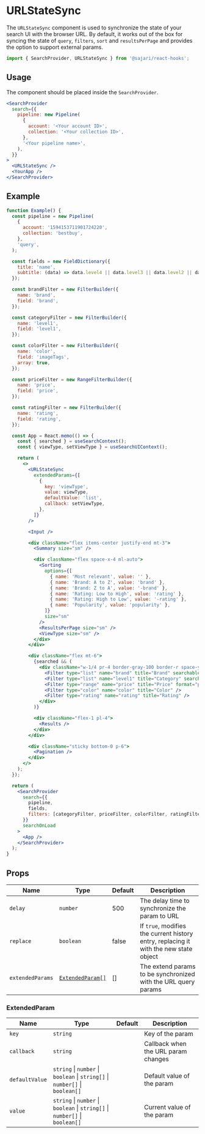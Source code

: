 
<SEO
  title="URLStateSync"
  scope={scopes.hooks}
  description="The `URLStateSync`  component is used to synchronize the state of your search UI with the browser URL. By default, it works out of the box for syncing the state of `query`, `filters`, `sort` and `resultsPerPage` and provides the option to support external params."
/>

# URLStateSync

The `URLStateSync` component is used to synchronize the state of your search UI with the browser URL. By default, it works out of the box for syncing the state of `query`, `filters`, `sort` and `resultsPerPage` and provides the option to support external params.

```js
import { SearchProvider, URLStateSync } from '@sajari/react-hooks';
```

## Usage

The component should be placed inside the `SearchProvider`.

```jsx live=false
<SearchProvider
  search={{
    pipeline: new Pipeline(
      {
        account: '<Your account ID>',
        collection: '<Your collection ID>',
      },
      '<Your pipeline name>',
    ),
  }}
>
  <URLStateSync />
  <YourApp />
</SearchProvider>
```

## Example

```jsx
function Example() {
  const pipeline = new Pipeline(
    {
      account: '1594153711901724220',
      collection: 'bestbuy',
    },
    'query',
  );

  const fields = new FieldDictionary({
    title: 'name',
    subtitle: (data) => data.level4 || data.level3 || data.level2 || data.level1 || data.brand,
  });

  const brandFilter = new FilterBuilder({
    name: 'brand',
    field: 'brand',
  });

  const categoryFilter = new FilterBuilder({
    name: 'level1',
    field: 'level1',
  });

  const colorFilter = new FilterBuilder({
    name: 'color',
    field: 'imageTags',
    array: true,
  });

  const priceFilter = new RangeFilterBuilder({
    name: 'price',
    field: 'price',
  });

  const ratingFilter = new FilterBuilder({
    name: 'rating',
    field: 'rating',
  });

  const App = React.memo(() => {
    const { searched } = useSearchContext();
    const { viewType, setViewType } = useSearchUIContext();

    return (
      <>
        <URLStateSync
          extendedParams={[
            {
              key: 'viewType',
              value: viewType,
              defaultValue: 'list',
              callback: setViewType,
            },
          ]}
        />

        <Input />

        <div className="flex items-center justify-end mt-3">
          <Summary size="sm" />

          <div className="flex space-x-4 ml-auto">
            <Sorting
              options={[
                { name: 'Most relevant', value: '' },
                { name: 'Brand: A to Z', value: 'brand' },
                { name: 'Brand: Z to A', value: '-brand' },
                { name: 'Rating: Low to High', value: 'rating' },
                { name: 'Rating: High to Low', value: '-rating' },
                { name: 'Popularity', value: 'popularity' },
              ]}
              size="sm"
            />
            <ResultsPerPage size="sm" />
            <ViewType size="sm" />
          </div>
        </div>

        <div className="flex mt-6">
          {searched && (
            <div className="w-1/4 pr-4 border-gray-100 border-r space-y-6">
              <Filter type="list" name="brand" title="Brand" searchable />
              <Filter type="list" name="level1" title="Category" searchable />
              <Filter type="range" name="price" title="Price" format="price" />
              <Filter type="color" name="color" title="Color" />
              <Filter type="rating" name="rating" title="Rating" />
            </div>
          )}

          <div className="flex-1 pl-4">
            <Results />
          </div>
        </div>

        <div className="sticky bottom-0 p-6">
          <Pagination />
        </div>
      </>
    );
  });

  return (
    <SearchProvider
      search={{
        pipeline,
        fields,
        filters: [categoryFilter, priceFilter, colorFilter, ratingFilter, brandFilter],
      }}
      searchOnLoad
    >
      <App />
    </SearchProvider>
  );
}
```

## Props

| Name             | Type                                | Default | Description                                                                           |
| ---------------- | ----------------------------------- | ------- | ------------------------------------------------------------------------------------- |
| `delay`          | `number`                            | 500     | The delay time to synchronize the param to URL                                        |
| `replace`        | `boolean`                           | false   | If `true`, modifies the current history entry, replacing it with the new state object |
| `extendedParams` | [`ExtendedParam[]`](#extendedparam) | []      | The extend params to be synchronized with the URL query params                        |

### ExtendedParam

| Name           | Type                                                                         | Default | Description                         |
| -------------- | ---------------------------------------------------------------------------- | ------- | ----------------------------------- |
| `key`          | `string`                                                                     |         | Key of the param                    |
| `callback`     | `string`                                                                     |         | Callback when the URL param changes |
| `defaultValue` | `string` \| `number` \| `boolean` \| `string[]` \| `number[]` \| `boolean[]` |         | Default value of the param          |
| `value`        | `string` \| `number` \| `boolean` \| `string[]` \| `number[]` \| `boolean[]` |         | Current value of the param          |
